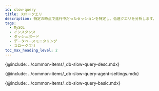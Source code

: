 ```yaml
---
id: slow-query
title: スロークエリ
description: 特定の時点で進行中だったセッションを特定し、低速クエリを分析します。
tags:
  - MySQL
  - インスタンス
  - ダッシュボード
  - データベースモニタリング
  - スロークエリ
toc_max_heading_level: 2
---
```



<Note product='MySQL' link='../mysql-v1/slow-query' />

<!-- 概要 -->

{@include: ../common-items/_db-slow-query-desc.mdx}

<!-- 슬로우 쿼리 에이전트 설정 -->

{@include: ../common-items/_db-slow-query-agent-settings.mdx} 

<!-- 기본 화면 안내 -->

{@include: ../common-items/_db-slow-query-basic.mdx} 
